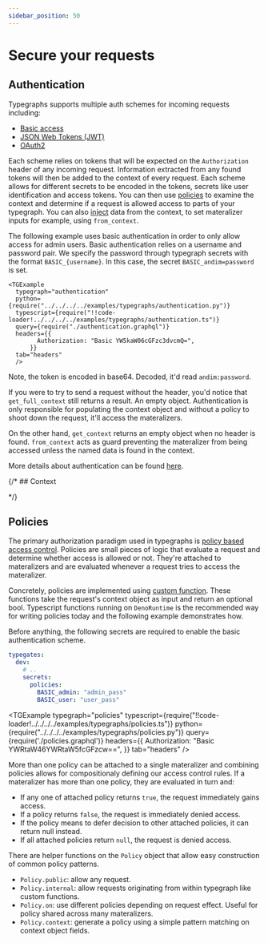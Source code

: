 ```yaml
---
sidebar_position: 50
---
```



# Secure your requests

## Authentication

Typegraphs supports multiple auth schemes for incoming requests including: 

- [Basic access](/docs/reference/typegate/authentication#basic-authentication)
- [JSON Web Tokens (JWT)](/docs/reference/typegate/authentication#jwt-authentication)
- [OAuth2](/docs/reference/typegate/authentication#oauth2-authorization)

Each scheme relies on tokens that will be expected on the `Authorization` header of any incoming request. 
Information extracted from any found tokens will then be added to the context of every request.
Each scheme allows for different secrets to be encoded in the tokens, secrets like user identification and access tokens.
You can then use [policies](/docs/reference/policies) to examine the context and determine if a request is allowed access to parts of your typegraph.
You can also [inject](/docs/reference/types/injections) data from the context, to set materalizer inputs for example, using `from_context`.

The following example uses basic authentication in order to only allow access for admin users. 
Basic authentication relies on a username and password pair. 
We specify the password through typegraph secrets with the format `BASIC_{username}`.
In this case, the secret `BASIC_andim=password` is set.

    <TGExample
      typegraph="authentication"
      python={require("../../../../examples/typegraphs/authentication.py")}
      typescript={require("!!code-loader!../../../../examples/typegraphs/authentication.ts")}
      query={require("./authentication.graphql")}
      headers={{
            Authorization: "Basic YW5kaW06cGFzc3dvcmQ=",
          }}
      tab="headers"
      />

Note, the token is encoded in base64. 
Decoded, it'd read `andim:password`.

If you were to try to send a request without the header, you'd notice that `get_full_context` still returns a result. 
An empty object.
Authentication is only responsible for populating the context object and without a policy to shoot down the request, it'll access the materalizers.

On the other hand, `get_context` returns an empty object when no header is found. `from_context` acts as guard preventing the materalizer from being accessed unless the named data is found in the context.

More details about authentication can be found [here](/docs/reference/typegate/authentication).

{/* ## Context


 */}

## Policies

The primary authorization paradigm used in typegraphs is [policy based access control](/docs/reference/policies#policy-based-access-control-pbac).
Policies are small pieces of logic that evaluate a request and determine whether access is allowed or not. 
They're attached to materalizers and are evaluated whenever a request tries to access the materalizer.

Concretely, policies are implemented using [custom function](/docs/guides/external-functions).
These functions take the request's context object as input and return an optional bool.
Typescript functions running on `DenoRuntime` is the recommended way for writing policies today and the following example demonstrates how.

Before anything, the following secrets are required to enable the basic authentication scheme.
```yaml
typegates:
  dev:
    # ..
    secrets:
      policies:
        BASIC_admin: "admin_pass"
        BASIC_user: "user_pass"
```
 
<TGExample 
  typegraph="policies"
  typescript={require("!!code-loader!../../../../examples/typegraphs/policies.ts")}
  python={require("../../../../examples/typegraphs/policies.py")}
  query={require('./policies.graphql')}
  headers={{
        Authorization: "Basic YWRtaW46YWRtaW5fcGFzcw==",
      }}
  tab="headers"
  />

More than one policy can be attached to a single materalizer and combining policies allows for compositionaly defining our access control rules.
If a materalizer has more than one policy, they are evaluated in turn and:

- If any one of attached policy returns `true`, the request immediately gains access.
- If a policy returns `false`, the request is immediately denied access.
- If the policy means to defer decision to other attached policies, it can return null instead. 
- If all attached policies return `null`, the request is denied access.

There are helper functions on the `Policy` object that allow easy construction of common policy patterns.

- `Policy.public`: allow any request.
- `Policy.internal`: allow requests originating from within typegraph like custom functions.
- `Policy.on`: use different policies depending on request effect. Useful for policy shared across many materalizers.
- `Policy.context`: generate a policy using a simple pattern matching on context object fields.
